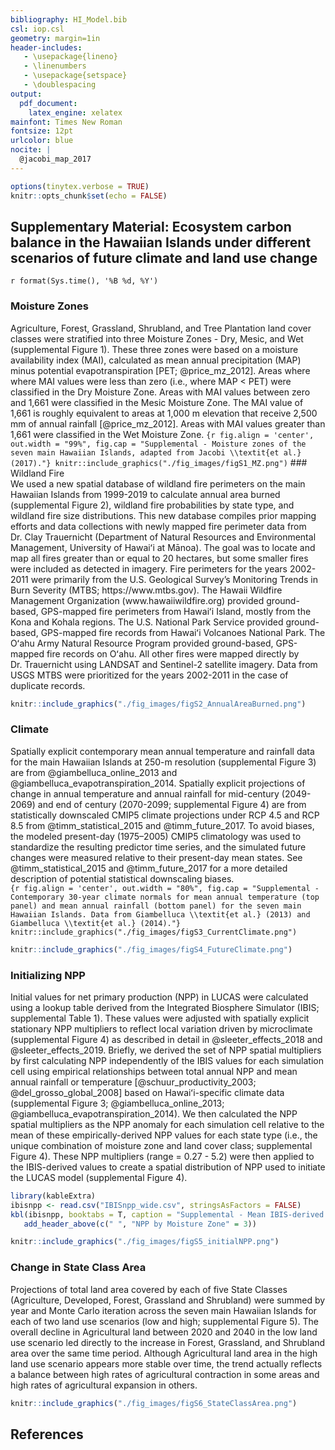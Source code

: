 ```yaml
---
bibliography: HI_Model.bib
csl: iop.csl
geometry: margin=1in
header-includes:
   - \usepackage{lineno}
   - \linenumbers
   - \usepackage{setspace}
   - \doublespacing
output: 
  pdf_document: 
    latex_engine: xelatex
mainfont: Times New Roman
fontsize: 12pt
urlcolor: blue
nocite: |
  @jacobi_map_2017
---
```


```r
options(tinytex.verbose = TRUE)
knitr::opts_chunk$set(echo = FALSE)
```
\raggedright
## Supplementary Material: Ecosystem carbon balance in the Hawaiian Islands under different scenarios of future climate and land use change
`r format(Sys.time(), '%B %d, %Y')`  

### Moisture Zones  
Agriculture, Forest, Grassland, Shrubland, and Tree Plantation land cover classes were stratified into three Moisture Zones - Dry, Mesic, and Wet (supplemental Figure 1). These three zones were based on a moisture availability index (MAI), calculated as mean annual precipitation (MAP) minus potential evapotranspiration [PET; @price_mz_2012]. Areas where where MAI values were less than zero (i.e., where MAP < PET) were classified in the Dry Moisture Zone. Areas with MAI values between zero and 1,661 were classified in the Mesic Moisture Zone. The MAI value of 1,661 is roughly equivalent to areas at 1,000 m elevation that receive 2,500 mm of annual rainfall [@price_mz_2012]. Areas with MAI values greater than 1,661 were classified in the Wet Moisture Zone.
```{r fig.align = 'center', out.width = "99%", fig.cap = "Supplemental - Moisture zones of the seven main Hawaiian Islands, adapted from Jacobi \\textit{et al.} (2017)."}
knitr::include_graphics("./fig_images/figS1_MZ.png")
```
### Wildland Fire  
We used a new spatial database of wildland fire perimeters on the main Hawaiian Islands from 1999-2019 to calculate annual area burned (supplemental Figure 2), wildland fire probabilities by state type, and wildland fire size distributions. This new database compiles prior mapping efforts and data collections with newly mapped fire perimeter data from Dr. Clay Trauernicht (Department of Natural Resources and Environmental Management, University of Hawaiʻi at Mānoa). The goal was to locate and map all fires greater than or equal to 20 hectares, but some smaller fires were included as detected in imagery. Fire perimeters for the years 2002-2011 were primarily from the U.S. Geological Survey's Monitoring Trends in Burn Severity (MTBS; https://www.mtbs.gov). The Hawaii Wildfire Management Organization (www.hawaiiwildfire.org) provided ground-based, GPS-mapped fire perimeters from Hawaiʻi Island, mostly from the Kona and Kohala regions. The U.S. National Park Service provided ground-based, GPS-mapped fire records from Hawaiʻi Volcanoes National Park. The Oʻahu Army Natural Resource Program provided ground-based, GPS-mapped fire records on Oʻahu. All other fires were mapped directly by Dr. Trauernicht using LANDSAT and Sentinel-2 satellite imagery. Data from USGS MTBS were prioritized for the years 2002-2011 in the case of duplicate records.
```r
knitr::include_graphics("./fig_images/figS2_AnnualAreaBurned.png")
```
### Climate  
Spatially explicit contemporary mean annual temperature and rainfall data for the main Hawaiian Islands at 250-m resolution (supplemental Figure 3) are from @giambelluca_online_2013 and @giambelluca_evapotranspiration_2014. Spatially explicit projections of change in annual temperature and annual rainfall for mid-century (2049-2069) and end of century (2070-2099; supplemental Figure 4) are  from statistically downscaled CMIP5 climate projections under RCP 4.5 and RCP 8.5 from @timm_statistical_2015 and @timm_future_2017. To avoid biases, the modeled present-day (1975–2005) CMIP5 climatology was used to standardize the resulting predictor time series, and the simulated future changes were measured relative to their present-day mean states. See @timm_statistical_2015 and @timm_future_2017 for a more detailed description of potential statistical downscaling biases.  
```{r fig.align = 'center', out.width = "80%", fig.cap = "Supplemental - Contemporary 30-year climate normals for mean annual temperature (top panel) and mean annual rainfall (bottom panel) for the seven main Hawaiian Islands. Data from Giambelluca \\textit{et al.} (2013) and Giambelluca \\textit{et al.} (2014)."}
knitr::include_graphics("./fig_images/figS3_CurrentClimate.png")
```
```r
knitr::include_graphics("./fig_images/figS4_FutureClimate.png")
```
### Initializing NPP 
Initial values for net primary production (NPP) in LUCAS were calculated using a lookup table derived from the Integrated Biosphere Simulator (IBIS; supplemental Table 1). These values were adjusted with spatially explicit stationary NPP multipliers to reflect local variation driven by microclimate (supplemental Figure 4) as described in detail in @sleeter_effects_2018 and @sleeter_effects_2019. Briefly, we derived the set of NPP spatial multipliers by first calculating NPP independently of the IBIS values for each simulation cell using empirical relationships between total annual NPP and mean annual rainfall or temperature [@schuur_productivity_2003; @del_grosso_global_2008] based on Hawaiʻi-specific climate data (supplemental Figure 3; @giambelluca_online_2013; @giambelluca_evapotranspiration_2014). We then calculated the NPP spatial multipliers as the NPP anomaly for each simulation cell relative to the mean of these empirically-derived NPP values for each state type (i.e., the unique combination of moisture zone and land cover class; supplemental Figure 4). These NPP multipliers (range = 0.27 - 5.2) were then applied to the IBIS-derived values to create a spatial distribution of NPP used to initiate the LUCAS model (supplemental Figure 4). 
```r
library(kableExtra)
ibisnpp <- read.csv("IBISnpp_wide.csv", stringsAsFactors = FALSE)
kbl(ibisnpp, booktabs = T, caption = "Supplemental - Mean IBIS-derived NPP values by Land Cover and Moisture Zone, in kg of C per square meter per year.") %>%
   add_header_above(c(" ", "NPP by Moisture Zone" = 3))
```
```r
knitr::include_graphics("./fig_images/figS5_initialNPP.png")
```
### Change in State Class Area
Projections of total land area covered by each of five State Classes (Agriculture, Developed, Forest, Grassland and Shrubland) were summed by year and Monte Carlo iteration across the seven main Hawaiian Islands for each of two land use scenarios (low and high; supplemental Figure 5). The overall decline in Agricultural land between 2020 and 2040 in the low land use scenario led directly to the increase in Forest, Grassland, and Shrubland area over the same time period. Although Agricultural land area in the high land use scenario appears more stable over time, the trend actually reflects a balance between high rates of agricultural contraction in some areas and high rates of agricultural expansion in others.     
```r
knitr::include_graphics("./fig_images/figS6_StateClassArea.png")
```
\pagebreak

## References